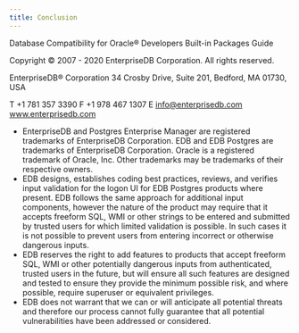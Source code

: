 ```yaml
---
title: Conclusion
---
```


Database Compatibility for Oracle® Developers Built-in Packages Guide

Copyright © 2007 - 2020 EnterpriseDB Corporation. All rights reserved.

EnterpriseDB® Corporation 34 Crosby Drive, Suite 201, Bedford, MA 01730,
USA

T +1 781 357 3390 F +1 978 467 1307 E <info@enterprisedb.com>
www.enterprisedb.com

  - EnterpriseDB and Postgres Enterprise Manager are registered
    trademarks of EnterpriseDB Corporation. EDB and EDB Postgres are
    trademarks of EnterpriseDB Corporation. Oracle is a registered
    trademark of Oracle, Inc. Other trademarks may be trademarks of
    their respective owners.
  - EDB designs, establishes coding best practices, reviews, and
    verifies input validation for the logon UI for EDB Postgres products
    where present. EDB follows the same approach for additional input
    components, however the nature of the product may require that it
    accepts freeform SQL, WMI or other strings to be entered and
    submitted by trusted users for which limited validation is possible.
    In such cases it is not possible to prevent users from entering
    incorrect or otherwise dangerous inputs.
  - EDB reserves the right to add features to products that accept
    freeform SQL, WMI or other potentially dangerous inputs from
    authenticated, trusted users in the future, but will ensure all such
    features are designed and tested to ensure they provide the minimum
    possible risk, and where possible, require superuser or equivalent
    privileges.
  - EDB does not warrant that we can or will anticipate all potential
    threats and therefore our process cannot fully guarantee that all
    potential vulnerabilities have been addressed or considered.
